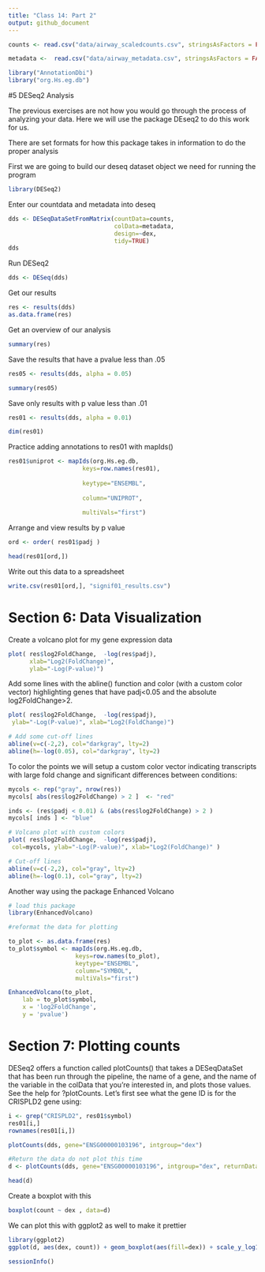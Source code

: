```yaml
---
title: "Class 14: Part 2"
output: github_document
---
```


```r


counts <- read.csv("data/airway_scaledcounts.csv", stringsAsFactors = FALSE)

metadata <-  read.csv("data/airway_metadata.csv", stringsAsFactors = FALSE)

```

```r

library("AnnotationDbi")
library("org.Hs.eg.db")

```


#5 DESeq2 Analysis

The previous exercises are not how you would go through the process of analyzing your data. Here we will use the package DEseq2 to do this work for us. 

There are set formats for how this package takes in information to do the proper analysis


First we are going to build our deseq dataset object we need for running the program 

```r

library(DESeq2)

```

Enter our countdata and metadata into deseq
```r

dds <- DESeqDataSetFromMatrix(countData=counts, 
                              colData=metadata, 
                              design=~dex, 
                              tidy=TRUE)
dds

```

Run DESeq2
```r

dds <- DESeq(dds)


```

Get our results 
```r

res <- results(dds)
as.data.frame(res)

```

Get an overview of our analysis
```r

summary(res)

```

Save the results that have a pvalue less than .05
```r

res05 <- results(dds, alpha = 0.05)

summary(res05)

```

Save only results with p value less than .01
```r

res01 <- results(dds, alpha = 0.01)

dim(res01)


```

Practice adding annotations to res01 with mapIds()
```r

res01$uniprot <- mapIds(org.Hs.eg.db,
                     keys=row.names(res01), 
                     
                     keytype="ENSEMBL",     
                     
                     column="UNIPROT",     
                     
                     multiVals="first")

```

Arrange and view results by p value
```r

ord <- order( res01$padj )

head(res01[ord,])

```

Write out this data to a spreadsheet 
```r

write.csv(res01[ord,], "signif01_results.csv")


```


# Section 6: Data Visualization

Create a volcano plot for my gene expression data
```r

plot( res$log2FoldChange,  -log(res$padj), 
      xlab="Log2(FoldChange)",
      ylab="-Log(P-value)")

```


Add some lines with the abline() function and color (with a custom color vector) highlighting genes that have padj<0.05 and the absolute log2FoldChange>2.

```r

plot( res$log2FoldChange,  -log(res$padj), 
 ylab="-Log(P-value)", xlab="Log2(FoldChange)")

# Add some cut-off lines
abline(v=c(-2,2), col="darkgray", lty=2)
abline(h=-log(0.05), col="darkgray", lty=2)

```

To color the points we will setup a custom color vector indicating transcripts with large fold change and significant differences between conditions:

```r

mycols <- rep("gray", nrow(res))
mycols[ abs(res$log2FoldChange) > 2 ]  <- "red" 

inds <- (res$padj < 0.01) & (abs(res$log2FoldChange) > 2 )
mycols[ inds ] <- "blue"

# Volcano plot with custom colors 
plot( res$log2FoldChange,  -log(res$padj), 
 col=mycols, ylab="-Log(P-value)", xlab="Log2(FoldChange)" )

# Cut-off lines
abline(v=c(-2,2), col="gray", lty=2)
abline(h=-log(0.1), col="gray", lty=2)


```


Another way using the package Enhanced Volcano

```r

# load this package 
library(EnhancedVolcano)

```

```r

#reformat the data for plotting 

to_plot <- as.data.frame(res)
to_plot$symbol <- mapIds(org.Hs.eg.db, 
                   keys=row.names(to_plot),
                   keytype="ENSEMBL",
                   column="SYMBOL",
                   multiVals="first")

```


```r
EnhancedVolcano(to_plot,
    lab = to_plot$symbol,
    x = 'log2FoldChange',
    y = 'pvalue')

```

# Section 7: Plotting counts 

DESeq2 offers a function called plotCounts() that takes a DESeqDataSet that has been run through the pipeline, the name of a gene, and the name of the variable in the colData that you're interested in, and plots those values. See the help for ?plotCounts. Let's first see what the gene ID is for the CRISPLD2 gene using:

```r

i <- grep("CRISPLD2", res01$symbol)
res01[i,]
rownames(res01[i,])

```

```r

plotCounts(dds, gene="ENSG00000103196", intgroup="dex")

```

```r

#Return the data do not plot this time
d <- plotCounts(dds, gene="ENSG00000103196", intgroup="dex", returnData=TRUE)

head(d)

```

Create a boxplot with this 
```r

boxplot(count ~ dex , data=d)

```

We can plot this with ggplot2 as well to make it prettier

```r

library(ggplot2)
ggplot(d, aes(dex, count)) + geom_boxplot(aes(fill=dex)) + scale_y_log10() + ggtitle("CRISPLD2")

```

```r

sessionInfo()

```

